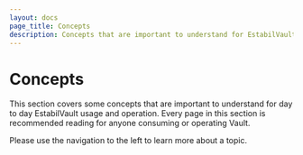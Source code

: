 ```yaml
---
layout: docs
page_title: Concepts
description: Concepts that are important to understand for EstabilVault usage.
---
```


# Concepts

This section covers some concepts that are important to understand for day to
day EstabilVault usage and operation. Every page in this section is recommended
reading for anyone consuming or operating Vault.

Please use the navigation to the left to learn more about a topic.
